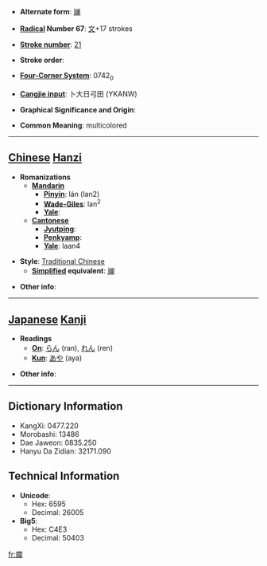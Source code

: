 * '''Alternate form''': [[斓]]

* '''[[Wiktionary:Chinese radical index| Radical]] Number 67''': [[Wiktionary:Chinese radical index 文|文]]+17 strokes

* '''[[Wiktionary:Chinese total strokes index|Stroke number]]''': [[Wiktionary:Chinese total strokes index 21|21]]

* '''Stroke order''': 

* '''[[Wiktionary:Chinese four corner index|Four-Corner System]]''': 0742<sub>0</sub>

* '''[[Wiktionary:Chinese Cangjie index|Cangjie input]]''': 卜大日弓田 (YKANW)

* '''Graphical Significance and Origin''': 

* '''Common Meaning''': multicolored

----

== [[Chinese]] [[Hanzi]] ==

* '''Romanizations'''
** '''[[Mandarin]]'''
*** '''[[Pinyin]]''': lán (lan2)
*** '''[[Wade-Giles]]''': lan<sup>2</sup>
*** '''[[Yale]]''': 
** '''[[Cantonese]]'''
*** '''[[Jyutping]]''':
*** '''[[Penkyamp]]''': 
*** '''[[Yale]]''': laan4

* '''Style''': [[Traditional Chinese]] 
** '''[[Simplified Chinese|Simplified]] equivalent''': [[斓]]

* '''Other info''': 

----

== [[Japanese]] [[Kanji]] ==

* '''Readings'''
** '''[[On]]''': [[らん]] (ran), [[れん]] (ren)
** '''[[Kun]]''': [[あや]] (aya)

* '''Other info''':  

----

== Dictionary Information ==

* KangXi: 0477.220
* Morobashi: 13486
* Dae Jaweon: 0835.250
* Hanyu Da Zidian: 32171.090

== Technical Information ==

* '''Unicode''':
** Hex: 6595
** Decimal: 26005
* '''Big5''':
** Hex: C4E3
** Decimal: 50403

[[fr:斕]]